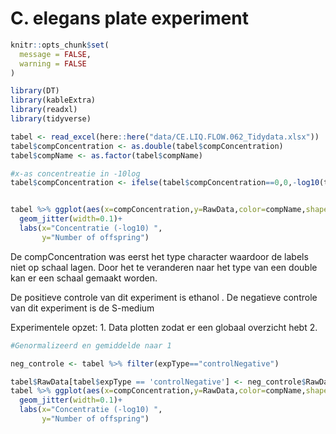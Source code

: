 # C. elegans plate experiment

```r
knitr::opts_chunk$set(
  message = FALSE,
  warning = FALSE
)

library(DT)
library(kableExtra)
library(readxl)
library(tidyverse)
```

```r
tabel <- read_excel(here::here("data/CE.LIQ.FLOW.062_Tidydata.xlsx"))
tabel$compConcentration <- as.double(tabel$compConcentration)
tabel$compName <- as.factor(tabel$compName)

#x-as concentreatie in -10log
tabel$compConcentration <- ifelse(tabel$compConcentration==0,0,-log10(tabel$compConcentration))


tabel %>% ggplot(aes(x=compConcentration,y=RawData,color=compName,shape=expType))+
  geom_jitter(width=0.1)+
  labs(x="Concentratie (-log10) ",
       y="Number of offspring")
```

De compConcentration was eerst het type character waardoor de labels niet op schaal lagen. Door het te veranderen naar het type van een double kan er een schaal gemaakt worden.

De positieve controle van dit experiment is ethanol . De negatieve controle van dit experiment is de S-medium

Experimentele opzet:
1. Data plotten zodat er een globaal overzicht hebt
2.

```r
#Genormalizeerd en gemiddelde naar 1

neg_controle <- tabel %>% filter(expType=="controlNegative")

tabel$RawData[tabel$expType == 'controlNegative'] <- neg_controle$RawData / mean(neg_controle$RawData)
tabel %>% ggplot(aes(x=compConcentration,y=RawData,color=compName,shape=expType))+
  geom_jitter(width=0.1)+
  labs(x="Concentratie (-log10) ",
       y="Number of offspring")
```
